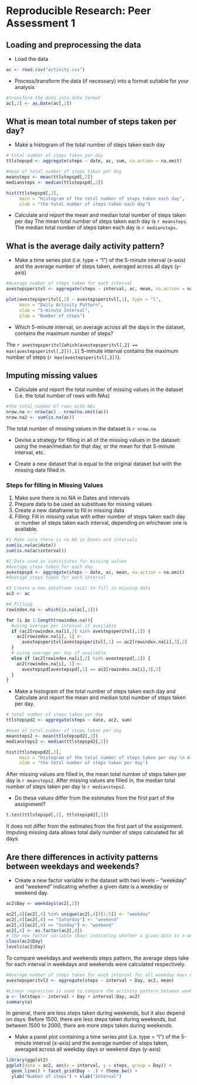 # Reproducible Research: Peer Assessment 1


## Loading and preprocessing the data

* Load the data
```r
ac <- read.csv("activity.csv")
```

* Process/transform the data (if necessary) into a format suitable for your analysis
```r
#transform the date into date format
ac[,2] <- as.Date(ac[,2])
```


## What is mean total number of steps taken per day?

* Make a histogram of the total number of steps taken each day
```r
# total number of steps taken per day
ttlstepspd <- aggregate(steps ~ date, ac, sum, na.action = na.omit)

#mean of total number of steps taken per day
meansteps <- mean(ttlstepspd[,2])
mediansteps <- median(ttlstepspd[,2])

hist(ttlstepspd[,2], 
     main = "Histogram of the total number of steps taken each day",
     xlab = "the total number of steps taken each day")

```


* Calculate and report the mean and median total number of steps taken per day
The mean total number of steps taken each day is `r meansteps`.
The median total number of steps taken each day is `r mediansteps`.



## What is the average daily activity pattern?

* Make a time series plot (i.e. type = "l") of the 5-minute interval (x-axis) and the average number of steps taken, averaged across all days (y-axis)

```r
#Average number of steps taken for each interval
avestepsperitvl <- aggregate(steps ~ interval, ac, mean, na.action = na.omit)

plot(avestepsperitvl[,2] ~ avestepsperitvl[,1], type = "l",
     main = "Daily Activity Pattern",
     xlab = "5-minute Interval",
     ylab = "Number of steps")

```

* Which 5-minute interval, on average across all the days in the dataset, contains the maximum number of steps?

The `r avestepsperitvl[which(avestepsperitvl[,2] == max(avestepsperitvl[,2])),1]` 5-minute interval contains the maximum number of steps (`r max(avestepsperitvl[,2])`).


## Imputing missing values

* Calculate and report the total number of missing values in the dataset (i.e. the total number of rows with NAs)
```r

#the total number of rows with NAs
nrow.na <- nrow(ac) - nrow(na.omit(ac))
nrow.na2 <- sum(is.na(ac))
```
The total number of missing values in the dataset is `r nrow.na`

* Devise a strategy for filling in all of the missing values in the dataset: using the mean/median for that day, or the mean for that 5-minute interval, etc.

* Create a new dataset that is equal to the original dataset but with the missing data filled in.

### Steps for filling in Missing Values
1. Make sure there is no NA in Dates and intervals
2. Prepare data to be used as substitues for missing values
3. Create a new dataframe to fill in missing data
4. Filling: Fill in missing value with either number of steps taken each day or number of steps taken each interval, depending on whichever one is available.

```r
#1 Make sure there is no NA in Dates and intervals
sum(is.na(ac$date))
sum(is.na(ac$interval))

#2 Data used as substitutes for missing values
#Average steps taken for each day
avestepspd <- aggregate(steps ~ date, ac, mean, na.action = na.omit)
#Average steps taken for each interval

#3 Create a new dataframe (ac2) to fill in missing data
ac2 <- ac 

#4 Filling
rowindex.na <- which(is.na(ac[,1]))

for (i in 1:length(rowindex.na)){
  #using average per interval if available
  if (ac2[rowindex.na[i],3] %in% avestepsperitvl[,1]) {
    ac2[rowindex.na[i], 1] <- 
      avestepsperitvl[avestepsperitvl[,1] == ac2[rowindex.na[i],3],2]
  } 
  # using average per day if available
  else if (ac2[rowindex.na[i],2] %in% avestepspd[,1]) {  
    ac2[rowindex.na[i], 1] <-  
      avestepspd[avestepspd[,1] == ac2[rowindex.na[i],3],2]
  }  
}
```


* Make a histogram of the total number of steps taken each day and Calculate and report the mean and median total number of steps taken per day. 
```r
# total number of steps taken per day
ttlstepspd2 <- aggregate(steps ~ date, ac2, sum)

#mean of total number of steps taken per day
meansteps2 <- mean(ttlstepspd2[,2])
mediansteps2 <- median(ttlstepspd2[,2])

hist(ttlstepspd2[,2], 
     main = "Histogram of the total number of steps taken per day \n After missing values are imputed",
     xlab = "the total number of steps taken per day")
```

After missing values are filled in, the mean total number of steps taken per day is `r meansteps2`.
After missing values are filled in, the median total number of steps taken per day is `r mediansteps2`.


* Do these values differ from the estimates from the first part of the assignment?
```r
t.test(ttlstepspd[,2], ttlstepspd2[,2])
```

It does not differ from the estimates from the first part of the assignment. Imputing missing data allows total daily number of steps calculated for all days.


## Are there differences in activity patterns between weekdays and weekends?

* Create a new factor variable in the dataset with two levels – “weekday” and “weekend” indicating whether a given date is a weekday or weekend day.
```r
ac2$Day <- weekdays(ac2[,2])

ac2[,4][ac2[,4] %in% unique(ac2[,4])[1:5]] <- "weekday"
ac2[,4][ac2[,4] == "Saturday"] <- "weekend"
ac2[,4][ac2[,4] == "Sunday"] <- "weekend"
ac2[,4] <- as.factor(ac2[,4])
# The new factor variable (Day) indicating whether a given date is a weedday or weekend day.
class(ac2$Day) 
levels(ac2$Day)

```


To compare weekdays and weekends steps pattern, the average steps take for each interval in weekdays and weekends were calculated respectively. 
```r
#Average number of steps taken for each interval for all weekday days or weekend days respectively
avestepsperitvl2 <- aggregate(steps ~ interval + Day, ac2, mean)

#Linear regression is used to compare the activity pattern between weekends and weekdays.
a <- lm(steps ~ interval + Day + interval:Day, ac2)
summary(a)
```
In general, there are less steps taken during weekends, but it also depend on days. Before 1500, there are less steps taken during weekends, but between 1500 to 2000, there are more steps taken during weekends.


* Make a panel plot containing a time series plot (i.e. type = "l") of the 5-minute interval (x-axis) and the average number of steps taken, averaged across all weekday days or weekend days (y-axis)

```r

library(ggplot2)
ggplot(data = ac2, aes(x = interval, y = steps, group = Day)) + 
  geom_line() + facet_grid(Day ~ .) + theme_bw() +
  ylab("Number of steps") + xlab("Interval")

```